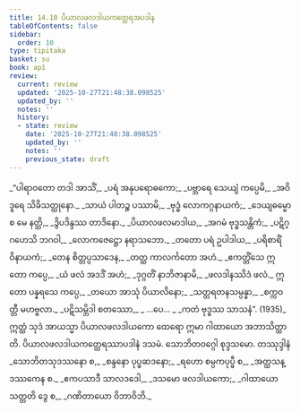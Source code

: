 ```yaml
---
title: 14.10 ပိယာလဖလဒါယကတ္ထေရအပဒါန
tableOfContents: false
sidebar:
  order: 10
type: tipitaka
basket: su
book: ap1
review:
  current: review
  updated: '2025-10-27T21:48:38.098525'
  updated_by: ''
  notes: ''
  history:
  - state: review
    date: '2025-10-27T21:48:38.098525'
    updated_by: ''
    notes: ''
    previous_state: draft
---
```



<ReviewStatus review={frontmatter.review} showDetails={true} />

<HypothesisAnnotation frontmatter={frontmatter} />

<DynamicBreadcrumb />

<Division number="66" book="ap1" e="ch" v="20" p="187">

<Paragraph number="2265" type="verses" book="ap1">
_“ပါရာဝတော တဒါ အာသိံ,_  
_ပရံ အနုပရောဓကော;_  
_ပဗ္ဘာရေ သေယျံ ကပ္ပေမိ,_  
_အဝိဒူရေ သိခိသတ္ထုနော._  

</Paragraph>

</Division>
<Division number="67" book="ap1" e="ch" v="20" p="187">

<Paragraph number="2266" type="verses" book="ap1">
_သာယံ ပါတဉ္စ ပဿာမိ,_  
_ဗုဒ္ဓံ လောကဂ္ဂနာယကံ;_  
_ဒေယျဓမ္မော စ မေ နတ္ထိ,_  
_ဒွိပဒိန္ဒဿ တာဒိနော._  

</Paragraph>

</Division>
<Division number="68" book="ap1" e="ch" v="20" p="187">

<Paragraph number="2267" type="verses" book="ap1">
_ပိယာလဖလမာဒါယ,_  
_အဂမံ ဗုဒ္ဓသန္တိကံ;_  
_ပဋိဂ္ဂဟေသိ ဘဂဝါ,_  
_လောကဇေဋ္ဌော နရာသဘော._  

</Paragraph>

</Division>
<Division number="69" book="ap1" e="ch" v="20" p="187">

<Paragraph number="2268" type="verses" book="ap1">
_တတော ပရံ ဥပါဒါယ,_  
_ပရိစာရိံ ဝိနာယကံ;_  
_တေန စိတ္တပ္ပသာဒေန,_  
_တတ္ထ ကာလင်္ကတော အဟံ._  

</Paragraph>

</Division>
<Division number="70" book="ap1" e="ch" v="20" p="187">

<Paragraph number="2269" type="verses" book="ap1">
_ဧကတ္တိံသေ ဣတော ကပ္ပေ,_  
_ယံ ဖလံ အဒဒိံ အဟံ;_  
_ဒုဂ္ဂတိံ နာဘိဇာနာမိ,_  
_ဖလဒါနဿိဒံ ဖလံ._  

</Paragraph>

</Division>
<Division number="71" book="ap1" e="ch" v="20" p="187">

<Paragraph number="2270" type="verses" book="ap1">
ဣတော ပန္နရသေ ကပ္ပေ,_  
_တယော အာသုံ ပိယာလိနော;_  
_သတ္တရတနသမ္ပန္နာ,_  
_စက္ကဝတ္တီ မဟဗ္ဗလာ._  

</Paragraph>

</Division>
<Division number="72" book="ap1" e="ch" v="20" p="187">

<Paragraph number="2271" type="verses" book="ap1">
_ပဋိသမ္ဘိဒါ စတဿော,_  
_ …ပေ… _  
_ကတံ ဗုဒ္ဓဿ သာသနံ”. (1935)_  

</Paragraph>

<Paragraph number="2272" book="ap1">
ဣတ္ထံ သုဒံ အာယသ္မာ ပိယာလဖလဒါယကော ထေရော ဣမာ ဂါထာယော အဘာသိတ္ထာတိ.

</Paragraph>
</Division>

<Paragraph number="2273" type="center" book="ap1">
ပိယာလဖလဒါယကတ္ထေရဿာပဒါနံ ဒသမံ.



</Paragraph>

<Paragraph number="2274" type="center" book="ap1">
သောဘိတဝဂ္ဂေါ စုဒ္ဒသမော.



</Paragraph>

<Paragraph number="2275" type="center" book="ap1">
တဿုဒ္ဒါနံ


</Paragraph>

<Paragraph number="2276" type="verses" book="ap1">
_သောဘိတသုဒဿနော စ,_  
_စန္ဒနော ပုပ္ဖဆဒနော;_  
_ရဟော စမ္ပကပုပ္ဖီ စ,_  
_အတ္ထသန္ဒဿကေန စ._  

</Paragraph>

<Paragraph number="2277" type="verses" book="ap1">
_ဧကပသာဒီ သာလဒဒေါ,_  
_ဒသမော ဖလဒါယကော;_  
_ဂါထာယော သတ္တတိ ဒွေ စ,_  
_ဂဏိတာယော ဝိဘာဝိဘိ._
</Paragraph>